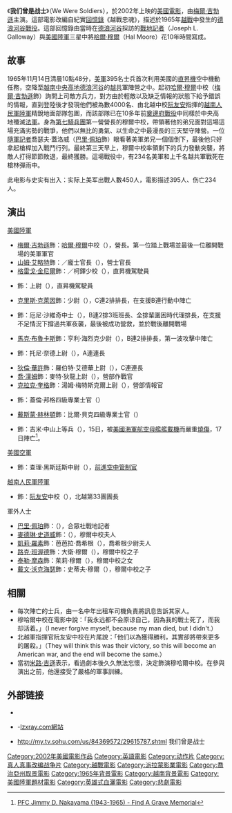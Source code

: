 {{about|2002年美國電影|1962年美國電視影集《Combat!》|勇士們 (電視影集)|2011年台灣電視劇|勇士們 (電視劇)}}
{{noteTA
|T=zh-hans:我们曾是战士; zh-hk:軍天壯志; zh-tw:勇士們;
|G1=Show
|G2=Movie
|1=zh-hans:乔希根; zh-tw:喬希根; zh-hk:紀勤;
|2=zh-hk:摩爾; zh-tw:穆哈爾;
|3=zh-hans:瑞恩; zh-hant:萊恩;
|4=zh-hans:兰道尔; zh-hk:瑞得; zh-tw:藍道;
|6=zh-hans:华莱士; zh-hk:華倫斯; zh-tw:華勒斯;
|5=zh-hans:山姆·艾里奥特; zh-hant:山姆艾略特;
}}
{{Infobox Film
| name               = 軍天壯志
| original_name      = We Were Soldiers
| image              = Weweresoldiers poster.jpg
| caption            = 
| director           = {{Link-en|藍道·華勒斯|Randall Wallace}}
| producer           = 阿恩-L-施米特<br />（Arne Schmidt）、<br />吉姆-萊姆利<br />（Jim Lemley）、<br />瑞得華倫斯
| writer             = [[哈爾·穆爾|哈爾·穆爾]]<br />{{Link-en|喬瑟夫·蓋洛威|Joseph L. Galloway}}<br />（Joseph L. Galloway-原著）<br />瑞得華倫斯（電影）
| starring           = [[米路·吉遜|米路·吉遜]]<br />[[山姆·艾略特|山姆·艾略特]]（{{lang|en|Sam Elliott}}）<br />[[麥德琳·史道威|麥德琳·史道威]]（Madeleine Stowe）<br />[[格雷戈·金尼爾|格雷戈·金尼爾]]（Greg Kinnear）<br />{{Link-en|丹·楊|Don Duong (actor)}}（{{lang|vi|Đơn Dương}}）<br />[[克里斯·克萊因|克里斯·克萊因]]（Chris Klein）<br />[[凱莉·羅素|凱莉·羅素]]<br />[[巴里·佩珀|巴里·佩珀]]（Barry Pepper）<br />[[狄倫·華許|狄倫·華許]]（Dylan Walsh）
| music              = 
| movie_music        = 
| cinematography     = 
| editing            = 
| production_company = {{tsl|en|Icon Productions|Icon Productions}}
| distributor        = [[派拉蒙電影公司|派拉蒙電影公司]]（美國）<br />{{tsl|en|Icon Productions|Icon Productions}}（國際）
| released           = 2002年3月1日（美國）
| runtime            = 138分鐘
| country            = {{USA}}
| awards             = 
| language           = [[英語|英語]]
| budget             = 約7,500萬美元
| gross              = 1億1,466萬784美元
| preceded_by        = 
| followed_by        = 
| amg_id             = 
| imdb_id            = tt0277434
| tw_name            = 勇士們
| hk_name            = 軍天壯志
| cn_name            = 我們曾經是戰士
}}

《'''我们曾是战士'''》（We Were Soldiers），於2002年上映的[[美國電影|美國電影]]，由[[梅爾·吉勃遜|梅爾·吉勃遜]]主演。這部電影改編自紀實[[回憶錄|回憶錄]]《越戰忠魂》，描述於1965年[[越戰|越戰]]中發生的[[德浪河谷戰役|德浪河谷戰役]]。這部回憶錄由當時在[[德浪河谷|德浪河谷]]採訪的[[戰地記者|戰地記者]]{{Link-en|喬瑟夫·蓋洛威|Joseph L. Galloway}}（Joseph L. Galloway）與[[美國陸軍|美國陸軍]]三星中將[[哈爾·穆爾|哈爾·穆爾]]（Hal Moore）花10年時間寫成。

== 故事 ==
1965年11月14日清晨10點48分，[[美軍|美軍]]395名士兵首次利用美國的[[直昇機|直昇機]]空中機動任務，空降至[[越南中央高地|越南中央高地]][[德浪河谷|德浪河谷]]的[[越共|越共]]軍陣營之中。起初[[哈爾·穆爾|哈爾·穆爾]]中校（[[梅爾·吉勃遜|梅爾·吉勃遜]]飾）詢問上司敵方兵力，對方由於輕敵以及缺乏情報的狀態下給予錯誤的情報，直到登陸後才發現他們被為數4000名、由北越中校[[阮友安|阮友安]]指揮的[[越南人民軍陸軍|越南人民軍陸軍]]精銳地面部隊包圍，而該部隊已在10多年前[[奠邊府戰役|奠邊府戰役]]中同樣於中央高地殲滅[[法軍|法軍]]。身為[[美國第一騎兵師第七騎兵團|第七騎兵團]]第一營營長的穆爾中校，帶領著他的弟兄面對這場這場充滿劣勢的戰爭，他們以無比的勇氣、以生命之中最漫長的三天堅守陣營。一位[[戰地記者|隨軍記者]]喬瑟夫·蓋洛威（[[巴里·佩珀|巴里·佩珀]]飾）眼看著美軍弟兄一個個倒下，最後他只好拿起槍桿加入戰鬥行列。最終第三天早上，穆爾中校率領剩下的兵力發動突襲，將敵人打得節節敗退，最終獲勝。這場戰役中，有234名美軍和上千名越共軍戰死在槍林彈雨中。

{{cquote|「我不能保證我能夠帶你們所有人活著回家，但我發誓：我將是第一個踏上敵陣、也是最後一個離開的人，不會留下任何人。不論是生、是死，我都會將每一個人帶回家。」——穆哈爾
（"I can't promise you that I will bring you all home alive, but this I swear : I will be the first one to set foot on the field, and I will be the last to step off. And I will leave no one behind. Dead, or alive, we all come home together."）。}}
此电影与史实有出入：实际上美军出戰人數450人，電影描述395人、伤亡234人。

==演出==
;[[美國陸軍|美國陸軍]]
* [[梅爾·吉勃遜|梅爾·吉勃遜]]飾：[[哈爾·穆爾|哈爾·穆爾]]中校（{{lang|en|Lt. Col. Hal Moore}}），營長。第一位踏上戰場並最後一位離開戰場的美軍軍官
* [[山姆·艾略特|山姆·艾略特]]飾：{{Link-en|巴茲爾·普洛姆利|Basil L. Plumley}}／龐士官長（{{lang|en|Sgt. Maj. Basil L. Plumley}}），營士官長
* [[格雷戈·金尼爾|格雷戈·金尼爾]]飾：{{Link-en|布魯斯·克蘭德爾|Bruce P. Crandall|布魯斯·「蛇屎」·克蘭德爾}}／柯鐸少校（{{lang|en|Maj. Bruce "Snakeshit" Crandall}}），直昇機駕駛員
* {{Link-en|馬克·麥克拉肯|Mark McCracken}}飾：{{Link-en|艾德·弗里曼|Ed Freeman|艾德·「超高」·弗里曼}}上尉（{{lang|en|Cpt. Ed "Too Tall" Freeman}}），直昇機駕駛員
* [[克里斯·克萊因|克里斯·克萊因]]飾：{{Link-en|約翰·喬希根|John Geoghegan|傑克·喬希根}}少尉（{{lang|en|2nd Lt. Jack Geoghegan}}），C連2排排長，在支援B連行動中陣亡
* {{Link-en|萊恩·赫斯特|Ryan Hurst}}飾：厄尼·沙維奇中士（{{lang|en|Sgt. Ernie Savage}}），B連2排3班班長、全排輩圍困時代理排長，在支援不足情況下撐過共軍夜襲，最後被成功營救，並於戰後離開戰場
* [[馬克·布魯卡斯|馬克·布魯卡斯]]飾：亨利·海烈克少尉（{{lang|en|2nd Lt Henry Herrick}}），B連2排排長，第一波攻擊中陣亡
* {{Link-en|吉素·加西亞|Jsu Garcia}}飾：托尼·奈德上尉（{{lang|en|Cpt. Tony Nadal}}），A連連長
* [[狄倫·華許|狄倫·華許]]飾：羅伯特·艾德華上尉（{{lang|en|Cpt. Robert Edwards}}），C連連長
* [[喬·漢姆|喬·漢姆]]飾：麥特·狄龍上尉（{{lang|en|Cpt. Matt Dillon}}），營部作戰官
* [[克拉克·奎格|克拉克·奎格]]飾：湯姆·梅特斯克爾上尉（{{lang|en|Cpt. Tom Metsker}}），營部情報官
* {{Link-en|布雷克·海倫|Blake Heron}}飾：蓋倫·邦格四級專業士官（{{lang|en|Sp4. Galen Bungum}}）
* [[戴斯蒙·赫林頓|戴斯蒙·赫林頓]]飾：比爾·貝克四級專業士官（{{lang|en|Sp4. Bill Beck}}）
* {{Link-en|布萊恩·狄|Brian Tee}}飾：吉米·中山上等兵（{{lang|en|Pfc. Jimmy Nakayama}}），15日，被[[美國海軍|美國海軍]][[航空母艦|航空母艦]][[艦載機|艦載機]]{{Link-en|友軍誤擊|Friendly fire|誤擊}}而嚴重[[燒傷|燒傷]]，17日陣亡<ref>[https://www.findagrave.com/cgi-bin/fg.cgi?page=gr&GRid=13661435 PFC Jimmy D. Nakayama (1943-1965) - Find A Grave Memorial]</ref>。
;[[美國空軍|美國空軍]]
* {{Link-en|羅伯特·巴格奈爾|Robert Bagnell}}飾：查理·黑斯廷斯中尉（{{lang|en|1st Lt. Charlie Hastings}}），[[前進空中管制|前進空中管制官]]
;[[越南人民軍陸軍|越南人民軍陸軍]]
* {{Link-en|丹·楊|Don Duong (actor)}}飾：[[阮友安|阮友安]]中校（{{lang|vi|Nguyễn Hữu An}}），北越第33團團長
;軍外人士
* [[巴里·佩珀|巴里·佩珀]]飾：{{Link-en|喬瑟夫·蓋洛威|Joseph L. Galloway|喬·蓋洛威}}（{{lang|en|Joe Galloway}}），合眾社戰地記者
* [[麥德琳·史道威|麥德琳·史道威]]飾：{{Link-en|茱莉亞·康普頓·穆爾|Julia Compton Moore}}（{{lang|en|Julia Compton Moore}}），穆爾中校夫人
* [[凱莉·羅素|凱莉·羅素]]飾：芭芭拉·喬希根（{{lang|en|Barbara Geoghegan}}），喬希根少尉夫人
* [[路克·班渥德|路克·班渥德]]飾：大衛·穆爾（{{lang|en|David Moore}}），穆爾中校之子
* [[泰勒·摩森|泰勒·摩森]]飾：茱莉·穆爾（{{lang|en|Julie Moore}}），穆爾中校之女
* [[戴文·沃克海瑟|戴文·沃克海瑟]]飾：史蒂夫·穆爾（{{lang|en|Steve Moore}}），穆爾中校之子

== 相關 ==
* 每次陣亡的士兵，由一名中年出租车司機負責將訊息告訴其家人。
* 穆哈爾中校在電影中說：「我永远都不会原谅自己，因為我的戰士死了，而我却活着。」（I never forgive myself, because my man died, but I didn't.）
* 北越軍指揮官阮友安中校在片尾說：「他们以為獲得勝利，其實卻將帶來更多的屠殺。」（They will think this was their victory, so this will become an American war, and the end will become the same.）
* 當初[[米路·吉遜|米路·吉遜]]表示，看過劇本後久久無法忘懷，決定飾演穆哈爾中校。在參與演出之前，他還接受了嚴格的軍事訓練。

== 外部链接 ==
{{wikiquote|我们曾是战士}}
* {{imdb title|id=0277434|title=We Were Soldiers}}
* {{en}}-[http://www.lzxray.com lzxray.com網站]
* http://my.tv.sohu.com/us/84369572/29615787.shtml 我们曾是战士

{{DEFAULTSORT:We Were Soldiers}}
[[Category:2002年美國電影作品|Category:2002年美國電影作品]]
[[Category:英語電影|Category:英語電影]]
[[Category:动作片|Category:动作片]]
[[Category:真人真事改编战争片|Category:真人真事改编战争片]]
[[Category:越戰電影|Category:越戰電影]]
[[Category:派拉蒙影業電影|Category:派拉蒙影業電影]]
[[Category:喬治亞州取景電影|Category:喬治亞州取景電影]]
[[Category:1965年背景電影|Category:1965年背景電影]]
[[Category:越南背景電影|Category:越南背景電影]]
[[Category:美國陸軍題材電影|Category:美國陸軍題材電影]]
[[Category:英雄式血灑電影|Category:英雄式血灑電影]]
[[Category:悲劇電影|Category:悲劇電影]]